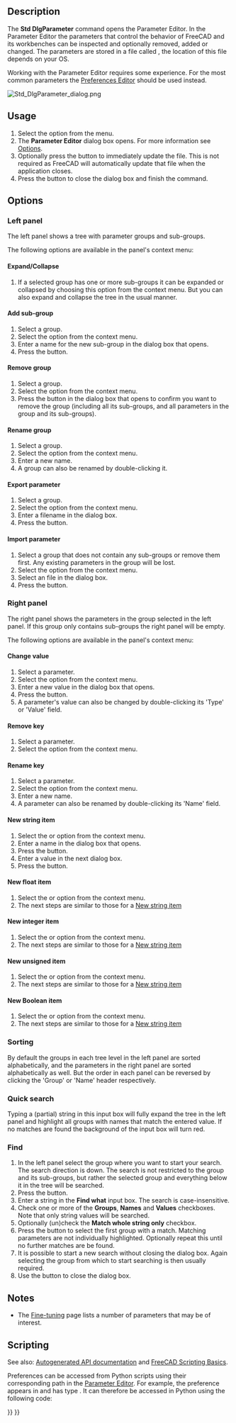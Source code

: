 <languages/>
<translate>

<!--T:27-->
{{Docnav
|
|[[Std_ViewScreenShot|ViewScreenShot]]
|[[Std_Tools_Menu|Std Tools Menu]]
|IconL=
|IconR=Std_ViewScreenShot.svg
|IconC=Freecad.svg
}}

<!--T:1-->
{{GuiCommand
|Name=Std DlgParameter
|MenuLocation=Tools → Edit parameters...
|Workbenches=All
|SeeAlso=[[Preferences_Editor|Preferences Editor]]
}}

==Description== <!--T:20-->

<!--T:2-->
The '''Std DlgParameter''' command opens the Parameter Editor. In the Parameter Editor the parameters that control the behavior of FreeCAD and its workbenches can be inspected and optionally removed, added or changed. The parameters are stored in a file called {{FileName|user.cfg}}, the location of this file depends on your OS.

<!--T:7-->
Working with the Parameter Editor requires some experience. For the most common parameters the [[Preferences_Editor|Preferences Editor]] should be used instead.

</translate>
[[Image:Std_DlgParameter_dialog.png]]
<translate>
<!--T:28-->
{{Caption|The Parameter Editor dialog box}}

==Usage== <!--T:21-->

<!--T:3-->
# Select the {{MenuCommand|Tools → [[Image:Std_DlgParameter.svg|16px]] Edit parameters...}} option from the menu.
# The '''Parameter Editor''' dialog box opens. For more information see [[#Options|Options]].
# Optionally press the {{Button|Save to disk}} button to immediately update the {{FileName|user.cfg}} file. This is not required as FreeCAD will automatically update that file when the application closes.
# Press the {{Button|Close}} button to close the dialog box and finish the command.

==Options== <!--T:29-->

===Left panel=== <!--T:30-->

<!--T:31-->
The left panel shows a tree with parameter groups and sub-groups.

<!--T:32-->
The following options are available in the panel's context menu:

====Expand/Collapse==== <!--T:33-->

<!--T:34-->
# If a selected group has one or more sub-groups it can be expanded or collapsed by choosing this option from the context menu. But you can also expand and collapse the tree in the usual manner.

====Add sub-group==== <!--T:35-->

<!--T:36-->
# Select a group.
# Select the {{MenuCommand|Add sub-group}} option from the context menu.
# Enter a name for the new sub-group in the dialog box that opens.
# Press the {{Button|OK}} button.

====Remove group==== <!--T:37-->

<!--T:38-->
# Select a group.
# Select the {{MenuCommand|Remove group}} option from the context menu.
# Press the {{Button|Yes}} button in the dialog box that opens to confirm you want to remove the group (including all its sub-groups, and all parameters in the group and its sub-groups).

====Rename group==== <!--T:39-->

<!--T:40-->
# Select a group.
# Select the {{MenuCommand|Rename group}} option from the context menu.
# Enter a new name.
# A group can also be renamed by double-clicking it.

====Export parameter==== <!--T:41-->

<!--T:42-->
# Select a group.
# Select the {{MenuCommand|Export parameter}} option from the context menu.
# Enter a filename in the dialog box.
# Press the {{Button|Save}} button.

====Import parameter==== <!--T:43-->

<!--T:44-->
# Select a group that does not contain any sub-groups or remove them first. Any existing parameters in the group will be lost.
# Select the {{MenuCommand|Import parameter}} option from the context menu.
# Select an {{FileName|*.FCParam}} file in the dialog box.
# Press the {{Button|Open}} button.

===Right panel=== <!--T:45-->

<!--T:46-->
The right panel shows the parameters in the group selected in the left panel. If this group only contains sub-groups the right panel will be empty.

<!--T:47-->
The following options are available in the panel's context menu:

====Change value==== <!--T:48-->

<!--T:49-->
# Select a parameter.
# Select the {{MenuCommand|Change value}} option from the context menu.
# Enter a new value in the dialog box that opens.
# Press the {{Button|OK}} button.
# A parameter's value can also be changed by double-clicking its 'Type' or 'Value' field.

====Remove key==== <!--T:50-->

<!--T:51-->
# Select a parameter.
# Select the {{MenuCommand|Remove key}} option from the context menu.

====Rename key==== <!--T:52-->

<!--T:53-->
# Select a parameter.
# Select the {{MenuCommand|Rename key}} option from the context menu.
# Enter a new name.
# A parameter can also be renamed by double-clicking its 'Name' field.

====New string item==== <!--T:54-->

<!--T:55-->
# Select the {{MenuCommand|New string item}} or {{MenuCommand|New → New string item}} option from the context menu.
# Enter a name in the dialog box that opens.
# Press the {{Button|OK}} button.
# Enter a value in the next dialog box.
# Press the {{Button|OK}} button.

====New float item==== <!--T:56-->

<!--T:57-->
# Select the {{MenuCommand|New float item}} or {{MenuCommand|New → New float item}} option from the context menu.
# The next steps are similar to those for a [[#New_string_item|New string item]]

====New integer item==== <!--T:58-->

<!--T:59-->
# Select the {{MenuCommand|New integer item}} or {{MenuCommand|New → New integer item}} option from the context menu.
# The next steps are similar to those for a [[#New_string_item|New string item]]

====New unsigned item==== <!--T:60-->

<!--T:61-->
# Select the {{MenuCommand|New unsigned item}} or {{MenuCommand|New → New unsigned item}} option from the context menu.
# The next steps are similar to those for a [[#New_string_item|New string item]]

====New Boolean item==== <!--T:62-->

<!--T:63-->
# Select the {{MenuCommand|New Boolean item}} or {{MenuCommand|New → New Boolean item}} option from the context menu.
# The next steps are similar to those for a [[#New_string_item|New string item]]

===Sorting=== <!--T:64-->

<!--T:65-->
By default the groups in each tree level in the left panel are sorted alphabetically, and the parameters in the right  panel are sorted alphabetically as well. But the order in each panel can be reversed by clicking the 'Group' or 'Name' header respectively.

===Quick search=== <!--T:66-->

<!--T:67-->
Typing a (partial) string in this input box will fully expand the tree in the left panel and highlight all groups with names that match the entered value. If no matches are found the background of the input box will turn red.

===Find=== <!--T:68-->

<!--T:69-->
# In the left panel select the group where you want to start your search. The search direction is down. The search is not restricted to the group and its sub-groups, but rather the selected group and everything below it in the tree will be searched.
# Press the {{Button|Find...}} button.
# Enter a string in the '''Find what''' input box. The search is case-insensitive.
# Check one or more of the '''Groups''', '''Names''' and '''Values''' checkboxes. Note that only string values will be searched.
# Optionally (un)check the '''Match whole string only''' checkbox.
# Press the {{Button|Find Next}} button to select the first group with a match. Matching parameters are not individually highlighted. Optionally repeat this until no further matches are be found.
# It is possible to start a new search without closing the dialog box. Again selecting the group from which to start searching is then usually required.
# Use the {{Button|Cancel}} button to close the dialog box.

==Notes== <!--T:70-->

<!--T:71-->
* The [[Fine-tuning|Fine-tuning]] page lists a number of parameters that may be of interest.

==Scripting== <!--T:10-->

<!--T:72-->
See also: [https://freecad.github.io/SourceDoc/ Autogenerated API documentation] and [[FreeCAD_Scripting_Basics|FreeCAD Scripting Basics]].

<!--T:75-->
Preferences can be accessed from Python scripts using their corresponding path in the [[Std_DlgParameter|Parameter Editor]]. For example, the {{MenuCommand|Edit → Preferences → Import-Export → DXF → Import options → Join geometry}} preference appears in {{MenuCommand|Tools → Edit parameters → BaseApp → Preferences → Mod → Draft → dxfCreatePart}} and has type {{incode|Boolean}}. It can therefore be accessed in Python using the following code:

</translate>
{{Code|code=
# get:
App.ParamGet("User parameter:BaseApp/Preferences/Mod/Draft").GetBool('dxfCreatePart')
# set:
App.ParamGet("User parameter:BaseApp/Preferences/Mod/Draft").SetBool('dxfCreatePart', True)
}}
<translate>


<!--T:74-->
{{Docnav
|
|[[Std_ViewScreenShot|ViewScreenShot]]
|[[Std_Tools_Menu|Std Tools Menu]]
|IconL=
|IconR=Std_ViewScreenShot.svg
|IconC=Freecad.svg
}}

</translate>
{{Std_Base_navi{{#translation:}}}}
{{Userdocnavi{{#translation:}}}}